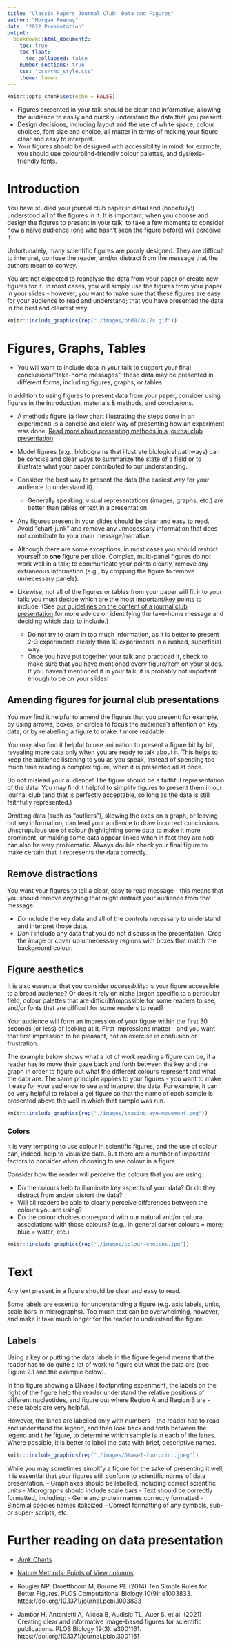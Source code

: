 ```yaml
---
title: "Classic Papers Journal Club: Data and Figures"
author: "Morgan Feeney"
date: "2022 Presentation"
output: 
  bookdown::html_document2:
    toc: true
    toc_float:
      toc_collapsed: false
    number_sections: true
    css: "css/rmd_style.css"
    theme: lumen    
---
```


```r
knitr::opts_chunk$set(echo = FALSE)
```

<div id="summary">
- Figures presented in your talk should be clear and informative, allowing the audience to easily and quickly understand the data that you present.
- Design decisions, including layout and the use of white space, colour choices, font size and choice, all matter in terms of making your figure clear and easy to interpret.
- Your figures should be designed with accessibility in mind: for example, you should use colourblind-friendly colour palettes, and dyslexia-friendly fonts. 
</div>

# Introduction

You have studied your journal club paper in detail and (hopefully!) understood all of the figures in it. It is important, when you choose and design the figures to present in your talk, to take a few moments to consider how a naive audience (one who hasn't seen the figure before) will perceive it. 

Unfortunately, many scientific figures are poorly designed. They are difficult to interpret, confuse the reader, and/or distract from the message that the authors mean to convey.

You are not expected to reanalyse the data from your paper or create new figures for it. In most cases, you will simply use the figures from your paper in your slides - however, you want to make sure that these figures are easy for your audience to read and understand; that you have presented the data in the best and clearest way.

```r
knitr::include_graphics(rep("./images/phd022417s.gif"))
```

# Figures, Graphs, Tables

- You will want to include data in your talk to support your final conclusions/"take-home messages"; these data may be presented in different forms, including figures, graphs, or tables.

<div id="note">
In addition to using figures to present data from your paper, consider using figures in the introduction, materials & methods, and conclusions. 

- A methods figure (a flow chart illustrating the steps done in an experiment) is a concise and clear way of presenting how an experiment was done. [Read more about presenting methods in a journal club presentation](./presentations-methods.html)

- Model figures (e.g., blobograms that illustrate biological pathways) can be concise and clear ways to summarize the state of a field or to illustrate what your paper contributed to our understanding.
</div>

- Consider the best way to present the data (the easiest way for your audience to understand it). 
  - Generally speaking, visual representations (images, graphs, etc.) are better than tables or text in a presentation.
  
- Any figures present in your slides should be clear and easy to read. Avoid “chart-junk” and remove any unnecessary information that does not contribute to your main message/narrative. 

- Although there are some exceptions, in most cases you should restrict yourself to **one** figure per slide. Complex, multi-panel figures do not work well in a talk; to communicate your points clearly, remove any extraneous information (e.g., by cropping the figure to remove unnecessary panels).

- Likewise, not all of the figures or tables from your paper will fit into your talk: you must decide which are the most important/key points to include. (See [our guidelines on the content of a journal club presentation](./presentations-content.html) for more advice on identifying the take-home message and deciding which data to include.)
  - Do not try to cram in too much information, as it is better to present 2-3 experiments clearly than 10 experiments in a rushed, superficial way.
  - Once you have put together your talk and practiced it, check to make sure that you have mentioned every figure/item on your slides. If you haven't mentioned it in your talk, it is probably not important enough to be on your slides!

## Amending figures for journal club presentations

You may find it helpful to amend the figures that you present: for example, by using arrows, boxes, or circles to focus the audience's attention on key data, or by relabelling a figure to make it more readable. 

You may also find it helpful to use animation to present a figure bit by bit, revealing more data only when you are ready to talk about it. This helps to keep the audience listening to you as you speak, instead of spending too much time reading a complex figure, when it is presented all at once.

<div id="warning">
Do not mislead your audience! The figure should be a faithful representation of the data. You may find it helpful to simplify figures to present them in our journal club (and that is perfectly acceptable, so long as the data is still faithfully represented.) 

Omitting data (such as "outliers"), skewing the axes on a graph, or leaving out key information, can lead your audience to draw incorrect conclusions. Unscrupulous use of colour (highlighting some data to make it more prominent, or making some data appear linked when in fact they are not) can also be very problematic. Always double check your final figure to make certain that it represents the data correctly.
</div>


## Remove distractions

You want your figures to tell a clear, easy to read message - this means that you should remove anything that might distract your audience from that message.  

- *Do* include the key data and all of the controls necessary to understand and interpret those data.
- *Don't* include any data that you do not discuss in the presentation. Crop the image or cover up unnecessary regions with boxes that match the background colour. 


## Figure aesthetics

It is also essential that you consider *accessibility*: is your figure accessible to a broad audience? Or does it rely on niche jargon specific to a particular field, colour palettes that are difficult/impossible for some readers to see, and/or fonts that are difficult for some readers to read?

Your audience will form an impression of your figure within the first 30 seconds (or less) of looking at it. First impressions matter - and you want that first impression to be pleasant, not an exercise in confusion or frustration.

The example below shows what a lot of work reading a figure can be, if a reader has to move their gaze back and forth between the key and the graph in order to figure out what the different colours represent and what the data are. The same principle applies to your figures - you want to make it easy for your audience to see and interpret the data. For example, it can be very helpful to relabel a gel figure so that the name of each sample is presented above the well in which that sample was run. 

```r
knitr::include_graphics(rep("./images/tracing-eye-movement.png"))
```

### Colors

It is very tempting to use colour in scientific figures, and the use of colour can, indeed, help to visualize data. But there are a number of important factors to consider when choosing to use colour in a figure.

Consider how the reader will perceive the colours that you are using: 

- Do the colours help to illuminate key aspects of your data? Or do they distract from and/or distort the data? 
- Will all readers be able to clearly perceive differences between the colours you are using? 
- Do the colour choices correspond with our natural and/or cultural associations with those colours? (e.g., in general darker colours = more; blue = water; etc.)

```r
knitr::include_graphics(rep("./images/colour-choices.jpg"))
```


# Text 

Any text present in a figure should be clear and easy to read. 

Some labels are essential for understanding a figure (e.g. axis labels, units, scale bars in micrographs). Too much text can be overwhelming, however, and make it take much longer for the reader to understand the figure. 

## Labels

Using a key or putting the data labels in the figure legend means that the reader has to do quite a lot of work to figure out what the data are (see Figure 2.1 and the example below).

In this figure showing a DNase I footprinting experiment, the labels on the right of the figure help the reader understand the relative positions of different nucleotides, and figure out where Region A and Region B are - these labels are very helpful.

However, the lanes are labelled only with numbers - the reader has to read and understand the legend, and then look back and forth between the legend and t he figure, to determine which sample is in each of the lanes. Where possible, it is better to label the data with brief, descriptive names.

```r
knitr::include_graphics(rep("./images/DNaseI-footprint.jpeg"))
```

<div id="warning">
While you may sometimes simplify a figure for the sake of presenting it well, it is essential that your figures still conform to scientific norms of data presentation. 
- Graph axes should be labelled, including correct scientific units
- Micrographs should include scale bars
- Text should be correctly formatted, including:
  - Gene and protein names correctly formatted
  - Binomial species names italicized
  - Correct formatting of any symbols, sub- or super- scripts, etc.
</div>

# Further reading on data presentation

- [Junk Charts](https://junkcharts.typepad.com/)

- [Nature Methods: Points of View columns](http://blogs.nature.com/methagora/2013/07/data-visualization-points-of-view.html)

- Rougier NP, Droettboom M, Bourne PE (2014) Ten Simple Rules for Better Figures. PLOS Computational Biology 10(9): e1003833. https://doi.org/10.1371/journal.pcbi.1003833

- Jambor H, Antonietti A, Alicea B, Audisio TL, Auer S, et al. (2021) Creating clear and informative image-based figures for scientific publications. PLOS Biology 19(3): e3001161. https://doi.org/10.1371/journal.pbio.3001161
